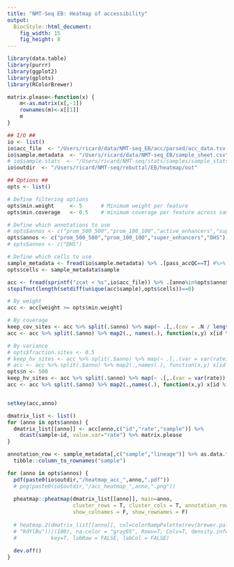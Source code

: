 ```yaml
---
title: "NMT-Seq EB: Heatmap of accessibility"
output: 
  BiocStyle::html_document: 
    fig_width: 15
    fig_height: 8
---
```

  
```r
library(data.table)
library(purrr)
library(ggplot2)
library(gplots)
library(RColorBrewer)
```

```r
matrix.please<-function(x) {
    m<-as.matrix(x[,-1])
    rownames(m)<-x[[1]]
    m
}
```

```r

## I/O ##
io <- list()
io$acc_file  <- "/Users/ricard/data/NMT-seq_EB/acc/parsed/acc_data.tsv.gz"
io$sample.metadata  <- "/Users/ricard/data/NMT-seq_EB/sample_sheet.csv"
# io$sample.stats  <- "/Users/ricard/NMT-seq/stats/samples/sample_stats.txt"
io$outdir  <- "/Users/ricard/NMT-seq/rebuttal/EB/heatmap/out"

## Options ##
opts <- list()

# Define filtering options
opts$min.weight     <- 5      # Minimum weight per feature
opts$min.coverage   <- 0.5    # minimum coverage per feature across samples (methylation)

# Define which annotations to use
# opts$annos <- c("prom_500_500","prom_100_100","active_enhancers","super_enhancers","DHS")
opts$annos <- c("prom_500_500","prom_100_100","super_enhancers","DHS")
# opts$annos <- c("DHS")

# Define which cells to use
sample_metadata <- fread(io$sample.metadata) %>% .[pass_accQC==T] #%>% merge(fread(io$sample.stats) %>% dcast(sample~context, value.var="mean"), by="sample")
opts$cells <- sample_metadata$sample

```

```r
acc <- fread(sprintf("zcat < %s",io$acc_file)) %>% .[anno%in%opts$annos & sample%in%opts$cells] 
stopifnot(length(setdiff(unique(acc$sample),opts$cells))==0)
```

```r

# By weight
acc <- acc[weight >= opts$min.weight]

# By coverage
keep_cov_sites <- acc %>% split(.$anno) %>% map(~ .[,.(cov = .N / length(opts$cells)), by = c("id")] %>% .[cov >= opts$min.coverage, id])
acc <- acc %>% split(.$anno) %>% map2(., names(.), function(x,y) x[id %in% keep_cov_sites[[y]]]) %>% rbindlist

# By variance
# opts$fraction.sites <- 0.5
# keep_hv_sites <- acc %>% split(.$anno) %>% map(~ .[,.(var = var(rate)), by="id"] %>% setorder(-var)  %>% head(n = nrow(.) * opts$fraction.sites) %>% .$id)
# acc <- acc %>% split(.$anno) %>% map2(.,names(.), function(x,y) x[id %in% keep_hv_sites[[y]]]) %>% rbindlist
opts$n <- 500
keep_hv_sites <- acc %>% split(.$anno) %>% map(~ .[,.(var = var(rate)), by="id"] %>% setorder(-var) %>% head(n=opts$n) %>% .$id)
acc <- acc %>% split(.$anno) %>% map2(.,names(.), function(x,y) x[id %in% keep_hv_sites[[y]]]) %>% rbindlist


setkey(acc,anno)
```

<!-- Create matrix  -->
```r
dmatrix_list <- list()
for (anno in opts$annos) {
  dmatrix_list[[anno]] <- acc[anno,c("id","rate","sample")] %>% 
    dcast(sample~id, value.var="rate") %>% matrix.please
}
```

<!-- Plot heatmap -->
```r
annotation_row <- sample_metadata[,c("sample","lineage")] %>% as.data.frame %>%
  tibble::column_to_rownames("sample")

for (anno in opts$annos) {
  pdf(paste0(io$outdir,"/heatmap_acc_",anno,".pdf"))
  # png(paste0(io$outdir,"/acc_heatmap_",anno,".png"))
  
  pheatmap::pheatmap(dmatrix_list[[anno]], main=anno,
                     cluster_rows = T, cluster_cols = T, annotation_row = annotation_row, annotation_col = NA,
                     show_colnames = F, show_rownames = F)
  
  # heatmap.2(dmatrix_list[[anno]], col=colorRampPalette(rev(brewer.pal(n = 7, name =
  # "RdYlBu")))(100), na.color = "gray95", Rowv=T, Colv=T, density.info="none", trace="none",
  #           key=T, labRow = FALSE, labCol = FALSE)
  
  dev.off()
}
```



